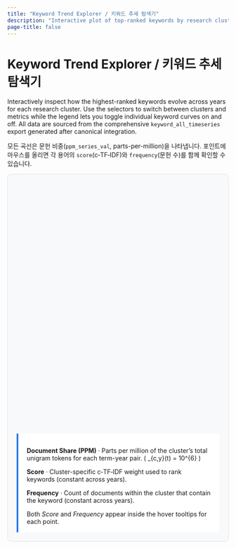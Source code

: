 ```yaml
---
title: "Keyword Trend Explorer / 키워드 추세 탐색기"
description: "Interactive plot of top-ranked keywords by research cluster and metric."
page-title: false
---
```


# Keyword Trend Explorer / 키워드 추세 탐색기

Interactively inspect how the highest-ranked keywords evolve across years for each research cluster.
Use the selectors to switch between clusters and metrics while the legend lets you toggle individual
keyword curves on and off. All data are sourced from the comprehensive `keyword_all_timeseries`
export generated after canonical integration.

::: callout-tip
모든 곡선은 문헌 비중(`ppm_series_val`, parts-per-million)을 나타냅니다. 포인트에 마우스를 올리면
각 용어의 `score`(c‑TF‑IDF)와 `frequency`(문헌 수)를 함께 확인할 수 있습니다.
:::

<style>
  .keyword-timeseries-wrapper {
    border: 1px solid #dee2e6;
    border-radius: 0.5rem;
    padding: 1.25rem;
    margin-bottom: 1.5rem;
    background: #f8f9fa;
  }
  .keyword-timeseries-controls {
    display: flex;
    flex-wrap: wrap;
    align-items: center;
    gap: 1.5rem;
    margin-bottom: 1.25rem;
  }
  .keyword-timeseries-controls label {
    display: block;
    font-weight: 600;
    margin-bottom: 0.35rem;
  }
  .keyword-timeseries-controls select {
    min-width: 16rem;
  }
  .keyword-timeseries-meta {
    margin-top: 1.25rem;
    font-size: 0.95rem;
    line-height: 1.55;
  }
  .keyword-timeseries-meta strong {
    font-weight: 600;
  }
  .keyword-timeseries-defs {
    margin-top: 1.75rem;
    padding: 1rem 1.2rem;
    border-left: 4px solid #2c7be5;
    background: #ffffff;
  }
  .keyword-timeseries-defs p {
    margin-bottom: 0.4rem;
  }
  .keyword-timeseries-defs p:last-child {
    margin-bottom: 0;
  }
  .keyword-sparklines {
    margin-top: 2rem;
    display: grid;
    grid-template-columns: repeat(auto-fill, minmax(320px, 1fr));
    gap: 1rem 1.5rem;
  }
  .keyword-sparklines .sparkline-card {
    border: 1px solid #dee2e6;
    border-radius: 0.5rem;
    padding: 0.5rem 0.75rem 0.65rem;
    background: #fff;
    box-shadow: 0 1px 3px rgba(33, 37, 41, 0.05);
  }
  .keyword-sparklines .sparkline-title {
    font-size: 0.9rem;
    font-weight: 600;
    margin-bottom: 0.35rem;
    color: #1f2933;
  }
  .keyword-sparklines svg {
    width: 100%;
    height: 60px;
  }
  .keyword-sparklines .sparkline-note {
    font-size: 0.78rem;
    color: #495057;
    margin-top: 0.35rem;
  }
</style>

<script src="https://cdn.plot.ly/plotly-2.27.1.min.js"></script>
<script src="https://cdn.jsdelivr.net/npm/d3@7/dist/d3.min.js"></script>
<script src="https://cdn.jsdelivr.net/npm/pako@2.1.0/dist/pako.min.js"></script>

<div class="keyword-timeseries-wrapper">
<div class="keyword-timeseries-controls" id="keyword-timeseries-controls"></div>
<div id="keyword-timeseries-chart" style="width: 100%; min-height: 520px;"></div>
<div class="keyword-timeseries-meta" id="keyword-timeseries-meta"></div>
<div class="keyword-timeseries-defs">
  <p><strong>Document Share (PPM)</strong> · Parts per million of the cluster’s total unigram tokens for each term-year pair. \( \mathrm{PPM}_{c,y}(t) = 10^{6} \cdot \frac{n_{c,y}(t)}{N_{c,y}} \)</p>
  <p><strong>Score</strong> · Cluster-specific c‑TF‑IDF weight used to rank keywords (constant across years).</p>
  <p><strong>Frequency</strong> · Count of documents within the cluster that contain the keyword (constant across years).</p>
  <p>Both <em>Score</em> and <em>Frequency</em> appear inside the hover tooltips for each point.</p>
</div>
</div>

<div class="keyword-sparklines" id="keyword-timeseries-sparklines"></div>

<script>
(() => {
  const dataUrl = "assets/keyword_all_timeseries.csv.gz";
  const chartEl = document.getElementById("keyword-timeseries-chart");
  const controlsEl = document.getElementById("keyword-timeseries-controls");
  const clusterGroup = document.createElement("div");
  const clusterLabel = document.createElement("label");
  clusterLabel.setAttribute("for", "cluster-select");
  clusterLabel.textContent = "Cluster / 클러스터";
  const clusterSelect = document.createElement("select");
  clusterSelect.id = "cluster-select";
  clusterSelect.setAttribute("aria-label", "Select cluster");
  clusterGroup.appendChild(clusterLabel);
  clusterGroup.appendChild(clusterSelect);
  controlsEl.appendChild(clusterGroup);
  const metaEl = document.getElementById("keyword-timeseries-meta");
  const sparklinesEl = document.getElementById("keyword-timeseries-sparklines");

  const metricKey = "ppm_series_val";
  const metricLabel = "Document Share (PPM)";
  const maxSparklines = 40;

  function cleanText(value) {
    if (value === null || value === undefined) {
      return "";
    }
    const text = String(value).trim();
    if (!text) {
      return "";
    }
    const lower = text.toLowerCase();
    if (lower === "nan" || lower === "none" || lower === "null") {
      return "";
    }
    return text;
  }

  function summariseCluster(cluster) {
    const { id, rows } = cluster;
    const sample = rows[0] || {};
    const label = cleanText(sample.short_label_kr) || cleanText(sample.cluster_micro) || `Cluster ${id}`;
    const longLabel = cleanText(sample.long_label_kr);
    const summary = cleanText(sample.summary_kr);

    const keywordsEnRaw = cleanText(sample.keywords_en);
    const keywordsKrRaw = cleanText(sample.keywords_kr);
    const keywordsEn = keywordsEnRaw
      ? keywordsEnRaw.split(",").map(part => part.trim()).filter(Boolean).slice(0, 5).join(", ")
      : "";
    const keywordsKr = keywordsKrRaw
      ? keywordsKrRaw.split(",").map(part => part.trim()).filter(Boolean).slice(0, 5).join(", ")
      : "";

    const termList = Array.from(new Set(rows.map(r => r.term))).slice(0, 5);

    const lines = [
      `<strong>${label}</strong>${longLabel ? ` (${longLabel})` : ""}`,
      termList.length ? `Top terms: ${termList.join(", ")}` : "",
      keywordsEn ? `Keywords (EN): ${keywordsEn}` : "",
      keywordsKr ? `키워드 (KO): ${keywordsKr}` : "",
      summary ? `요약: ${summary}` : ""
    ].filter(Boolean);

    metaEl.innerHTML = lines.map(line => `<p>${line}</p>`).join("");
  }

  function buildTraces(cluster) {
    const rowsByTerm = new Map();
    cluster.rows.forEach(row => {
      const termRows = rowsByTerm.get(row.term) || [];
      termRows.push(row);
      rowsByTerm.set(row.term, termRows);
    });

    const traces = [];
    rowsByTerm.forEach((termRows, term) => {
      const sorted = termRows
        .filter(r => r.year !== null && r.year !== undefined && !Number.isNaN(r.year))
        .sort((a, b) => a.year - b.year);
      if (!sorted.length) {
        return;
      }
      traces.push({
        name: term,
        x: sorted.map(r => r.year),
        y: sorted.map(r => r[metricKey]),
        hovertemplate:
          "<b>%{customdata[0]}</b><br>" +
          "Year: %{x}<br>" +
          "Document Share (PPM): %{y:.2f}<br>" +
          "Score: %{customdata[1]:.3f}<br>" +
          "Frequency: %{customdata[2]:,.0f}<extra></extra>",
        customdata: sorted.map(r => [term, r.score ?? null, r.frequency ?? null]),
        mode: "lines+markers",
        line: { width: 2 },
        marker: { size: 6 }
      });
    });
    return traces;
  }

  function updateChart(cluster) {
    const traces = buildTraces(cluster);
    const years = cluster.rows
      .map(r => r.year)
      .filter(year => year !== null && year !== undefined && !Number.isNaN(year));
    const minYear = years.length ? Math.min(...years) : null;
    const maxYear = years.length ? Math.max(...years) : null;
    const yearRange = minYear !== null && maxYear !== null ? [minYear, maxYear] : null;

    const layout = {
      title: {
        text: `Cluster ${cluster.id} · ${metricLabel}`,
        font: { size: 20 }
      },
      xaxis: {
        title: "Year",
        dtick: 1,
        range: yearRange ? [yearRange[0] - 0.5, yearRange[1] + 0.5] : undefined,
        tickformat: "d",
        hoverformat: "d"
      },
      yaxis: {
        title: metricLabel,
        rangemode: "tozero",
        hoverformat: ".2f"
      },
      legend: {
        orientation: "h",
        yanchor: "bottom",
        y: -0.2,
        xanchor: "center",
        x: 0.5
      },
      margin: { l: 70, r: 30, t: 60, b: 80 },
      hoverlabel: { bgcolor: "#343a40", font: { color: "#fff" } }
    };

    const config = {
      responsive: true,
      displaylogo: false,
      modeBarButtonsToRemove: [
        "lasso2d",
        "select2d",
        "autoScale2d",
        "zoomIn2d",
        "zoomOut2d",
        "resetScale2d"
      ]
    };

    Plotly.react(chartEl, traces, layout, config);
    return yearRange;
  }

  function renderSparklines(cluster, yearRange) {
    sparklinesEl.innerHTML = "";

    const rowsByTerm = new Map();
    cluster.rows.forEach(row => {
      const collection = rowsByTerm.get(row.term) || [];
      collection.push(row);
      rowsByTerm.set(row.term, collection);
    });

    const termSeries = [];
    rowsByTerm.forEach((termRows, term) => {
      const sorted = termRows
        .filter(r => r.year !== null && r.year !== undefined && !Number.isNaN(r.year))
        .sort((a, b) => a.year - b.year);
      if (!sorted.length) {
        return;
      }
      const base = sorted[0];
      termSeries.push({
        term,
        rows: sorted,
        score: base.score ?? null,
        frequency: base.frequency ?? null
      });
    });

    if (!termSeries.length) {
      sparklinesEl.innerHTML = "<p>시각화할 키워드 시계열이 없습니다.</p>";
      return;
    }

    termSeries.sort((a, b) => (b.score ?? 0) - (a.score ?? 0));
    const termsToRender = termSeries.slice(0, maxSparklines);

    const globalYearRange = yearRange || (() => {
      const years = cluster.rows
        .map(r => r.year)
        .filter(y => y !== null && y !== undefined && !Number.isNaN(y));
      if (!years.length) {
        return null;
      }
      return [Math.min(...years), Math.max(...years)];
    })();

    termsToRender.forEach(termData => {
      const { term, rows, score, frequency } = termData;
      const container = document.createElement("div");
      container.className = "sparkline-card";

      const title = document.createElement("div");
      title.className = "sparkline-title";
      title.textContent = term;
      container.appendChild(title);

      const svg = d3.create("svg")
        .attr("viewBox", "0 0 320 70")
        .attr("role", "img")
        .attr("aria-label", `${term} document share trend`);

      const margin = { top: 8, right: 48, bottom: 16, left: 48 };
      const width = 320 - margin.left - margin.right;
      const height = 70 - margin.top - margin.bottom;

      const x = d3.scaleLinear()
        .domain(globalYearRange || [
          d3.min(rows, d => d.year),
          d3.max(rows, d => d.year)
        ])
        .range([0, width]);

      const ppmValues = rows
        .map(r => r[metricKey])
        .filter(value => Number.isFinite(value));

      const minVal = d3.min(ppmValues);
      const maxVal = d3.max(ppmValues);
      const padding = (maxVal - minVal) * 0.1 || (maxVal || 1) * 0.1;
      const y = d3.scaleLinear()
        .domain([
          Math.max(0, (minVal ?? 0) - padding),
          (maxVal ?? 0) + padding
        ])
        .range([height, 0]);

      const area = d3.area()
        .x(d => x(d.year))
        .y0(y(0))
        .y1(d => y(d[metricKey] ?? 0))
        .defined(d => Number.isFinite(d[metricKey]));

      const line = d3.line()
        .x(d => x(d.year))
        .y(d => y(d[metricKey] ?? 0))
        .defined(d => Number.isFinite(d[metricKey]));

      const chart = svg.append("g")
        .attr("transform", `translate(${margin.left},${margin.top})`);

      chart.append("path")
        .datum(rows)
        .attr("fill", "rgba(76, 114, 176, 0.25)")
        .attr("d", area);

      chart.append("path")
        .datum(rows)
        .attr("fill", "none")
        .attr("stroke", "#4C72B0")
        .attr("stroke-width", 1.3)
        .attr("d", line);

      const first = rows[0];
      const last = rows[rows.length - 1];

      chart.selectAll(".endpoint")
        .data([first, last])
        .join("circle")
        .attr("class", "endpoint")
        .attr("cx", d => x(d.year))
        .attr("cy", d => y(d[metricKey] ?? 0))
        .attr("r", 3.5)
        .attr("fill", "#4C72B0");

      const firstValue = Number.isFinite(first[metricKey]) ? first[metricKey].toFixed(2) : "-";
      const lastValue = Number.isFinite(last[metricKey]) ? last[metricKey].toFixed(2) : "-";

      chart.append("text")
        .attr("x", x(first.year) - 6)
        .attr("y", y(first[metricKey] ?? 0) - 4)
        .attr("text-anchor", "end")
        .attr("font-size", "10px")
        .attr("fill", "#4C72B0")
        .text(firstValue);

      chart.append("text")
        .attr("x", x(last.year) + 6)
        .attr("y", y(last[metricKey] ?? 0) - 4)
        .attr("text-anchor", "start")
        .attr("font-size", "10px")
        .attr("fill", "#4C72B0")
        .text(lastValue);

      chart.append("text")
        .attr("x", width / 2)
        .attr("y", height + 12)
        .attr("text-anchor", "middle")
        .attr("font-size", "9px")
        .attr("fill", "#6c757d")
        .text("Year");

      container.appendChild(svg.node());

      const note = document.createElement("div");
      note.className = "sparkline-note";
      const scoreText = Number.isFinite(score) ? score.toFixed(2) : "-";
      const freqText = Number.isFinite(frequency) ? frequency.toLocaleString() : "-";
      note.textContent = `Score ${scoreText} · Freq ${freqText}`;
      container.appendChild(note);

      sparklinesEl.appendChild(container);
    });
  }

  function initialiseControls(clusters) {
    const clusterOptions = Array.from(clusters.values())
      .sort((a, b) => a.id - b.id)
      .map(cluster => {
        const sample = cluster.rows[0] || {};
        const labelParts = [];
        const shortLabel = cleanText(sample.short_label_kr);
        const micro = cleanText(sample.cluster_micro);
        if (shortLabel) {
          labelParts.push(shortLabel);
        }
        if (micro) {
          labelParts.push(micro);
        }
        const label = labelParts.length ? labelParts.join(" · ") : `Cluster ${cluster.id}`;
        return { value: cluster.id, label };
      });

    clusterSelect.innerHTML = "";
    if (!clusterOptions.length) {
      clusterSelect.disabled = true;
      clusterSelect.innerHTML = "<option>No clusters available</option>";
      return clusterOptions;
    }

    clusterOptions.forEach(option => {
      const opt = document.createElement("option");
      opt.value = option.value;
      opt.textContent = `${option.value} · ${option.label}`;
      clusterSelect.appendChild(opt);
    });

    return clusterOptions;
  }

  async function loadData() {
    try {
      const response = await fetch(dataUrl);
      if (!response.ok) {
        throw new Error(`HTTP ${response.status}`);
      }
      const arrayBuffer = await response.arrayBuffer();
      const decompressed = pako.ungzip(new Uint8Array(arrayBuffer), { to: "string" });
      const rows = d3.csvParse(decompressed);

      const clusters = new Map();

      rows.forEach(rawRow => {
        if (!rawRow) {
          return;
        }
        const row = { ...rawRow };
        row.cluster_id = Number.parseInt(row.cluster_id, 10);
        row.year = row.year ? Number.parseInt(row.year, 10) : null;
        row.rank = row.rank ? Number.parseInt(row.rank, 10) : null;
        row.score = row.score ? Number.parseFloat(row.score) : null;
        row.ppm_series_val = row.ppm_series_val ? Number.parseFloat(row.ppm_series_val) : null;
        row.frequency = row.frequency ? Number.parseFloat(row.frequency) : null;

        if (!Number.isFinite(row.cluster_id)) {
          return;
        }

        const key = row.cluster_id;
        if (!clusters.has(key)) {
          clusters.set(key, { id: key, rows: [] });
        }
        clusters.get(key).rows.push(row);
      });

      if (!clusters.size) {
        metaEl.innerHTML = "<p>가공할 클러스터 데이터가 없습니다.</p>";
        return;
      }

      const options = initialiseControls(clusters);
      const initialClusterId = options[0]?.value;

      function handleUpdate() {
        const selectedId = Number.parseInt(clusterSelect.value, 10);
        const cluster = clusters.get(selectedId);
        if (!cluster) {
          metaEl.innerHTML = "<p>선택한 클러스터에 대한 데이터가 없습니다.</p>";
          Plotly.purge(chartEl);
          sparklinesEl.innerHTML = "";
          return;
        }
        const yearRange = updateChart(cluster);
        summariseCluster(cluster);
        renderSparklines(cluster, yearRange);
      }

      if (initialClusterId !== undefined) {
        clusterSelect.value = String(initialClusterId);
        handleUpdate();
      }

      clusterSelect.addEventListener("change", handleUpdate);
    } catch (err) {
      console.error("Failed to load keyword time series.", err);
      metaEl.innerHTML = "<p>데이터를 불러오지 못했습니다. ZIP 경로 또는 접근 권한을 확인하세요.</p>";
    }
  }

  loadData();
})();
</script>
